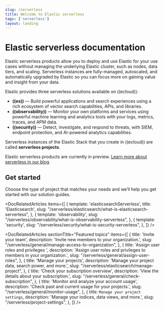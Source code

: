 ```yaml
---
slug: /serverless
title: Welcome to Elastic serverless
tags: ['serverless']
layout: landing
---
```


# Elastic serverless documentation <DocBadge template="technical preview" />

Elastic serverless products allow you to deploy and use Elastic for your use cases without managing the underlying Elastic cluster, 
such as nodes, data tiers, and scaling. Serverless instances are fully-managed, autoscaled, and automatically upgraded by Elastic so you can 
focus more on gaining value and insight from your data. 

Elastic provides three serverless solutions available on ((ecloud)):

- **((es))** &mdash; Build powerful applications and search experiences using a rich ecosystem of vector search capabilities, APIs, and libraries.
- **((observability))** &mdash; Monitor your own platforms and services using powerful machine learning and analytics tools with your logs, metrics, traces, and APM data.
- **((security))** &mdash; Detect, investigate, and respond to threats, with SIEM, endpoint protection, and AI-powered analytics capabilities.

Serverless instances of the Elastic Stack that you create in ((ecloud)) are called **serverless projects**.

Elastic serverless products are currently in preview. [Learn more about serverless in our blog](https://www.elastic.co/blog/elastic-serverless-architecture).

<div className="spacing-div" style={{ blockSize: 5 }} />

## Get started

Choose the type of project that matches your needs and we’ll help you get started with our solution guides.

<DocRelatedArticles
  items={[
    {
      template: 'elasticsearchServerless',
      title: 'Elasticsearch',
      slug: "/serverless/elasticsearch/what-is-elasticsearch-serverless",
    },
    {
      template: 'observability',
      slug: "/serverless/observability/what-is-observability-serverless",
    },
    {
      template: 'security',
      slug: "/serverless/security/what-is-security-serverless",
    },
  ]}
/>

<DocRelatedArticles
  sectionTitle="Featured topics"
  items={[
    {
      title: 'Invite your team',
      description: 'Invite new members to your organization.',
      slug: "/serverless/general/manage-access-to-organization",
    },
    {
      title: 'Assign user roles and privileges ',
      description: 'Assign user roles and privileges to members in your organization.',
      slug: "/serverless/general/assign-user-roles",
    },
    {
      title: 'Manage your projects',
      description: 'Manage your project data, search power, and more.',
      slug: "/serverless/elasticsearch/manage-project",
    },
    {
      title: 'Check your subscription overview',
      description: 'View the details about your subscription.',
      slug: "/serverless/general/check-subscription",
    },
    {
      title: 'Monitor and analyze your account usage',
      description: 'Check past and current usage for your projects.',
      slug: "/serverless/general/monitor-usage",
    },
    {
      title: `Manage your project settings`,
      description: 'Manage your indices, data views, and more.',
      slug: "/serverless/project-settings",
    },
  ]}
/>


<div className="docs-migration-test" data-comment="This element is safe to delete for any future contributor. Used for testing only" />

